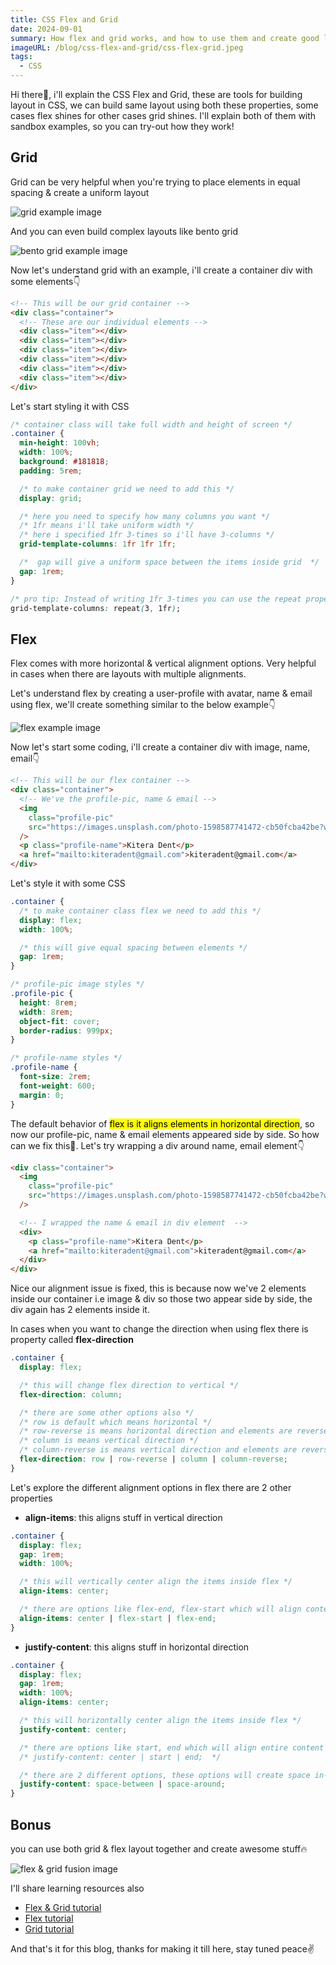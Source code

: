 ```yaml
---
title: CSS Flex and Grid
date: 2024-09-01
summary: How flex and grid works, and how to use them and create good layouts
imageURL: /blog/css-flex-and-grid/css-flex-grid.jpeg
tags:
  - CSS
---
```



Hi there👋, i'll explain the CSS Flex and Grid, these are tools for building layout in CSS, we can build same layout using both these properties, some cases flex shines for other cases grid shines. I'll explain both of them with sandbox examples, so you can try-out how they work!

<H2>Grid</H2>

Grid can be very helpful when you're trying to place elements in equal spacing & create a uniform layout

![grid example image](/blog/css-flex-and-grid/website-features-section.png)

And you can even build complex layouts like bento grid

![bento grid example image](/blog/css-flex-and-grid/bento-grid.png)

Now let's understand grid with an example, i'll create a container div with some elements👇

```html
<!-- This will be our grid container -->
<div class="container">
  <!-- These are our individual elements -->
  <div class="item"></div>
  <div class="item"></div>
  <div class="item"></div>
  <div class="item"></div>
  <div class="item"></div>
  <div class="item"></div>
</div>
```

Let's start styling it with CSS

```css
/* container class will take full width and height of screen */
.container {
  min-height: 100vh;
  width: 100%;
  background: #181818;
  padding: 5rem;

  /* to make container grid we need to add this */
  display: grid;

  /* here you need to specify how many columns you want */
  /* 1fr means i'll take uniform width */
  /* here i specified 1fr 3-times so i'll have 3-columns */
  grid-template-columns: 1fr 1fr 1fr;

  /*  gap will give a uniform space between the items inside grid  */
  gap: 1rem;
}
```

```css
/* pro tip: Instead of writing 1fr 3-times you can use the repeat property ex: repeat(3, 1fr); */
grid-template-columns: repeat(3, 1fr);
```

<H2>Flex</H2>

Flex comes with more horizontal & vertical alignment options. Very helpful in cases when there are layouts with multiple alignments.

Let's understand flex by creating a user-profile with avatar, name & email using flex, we'll create something similar to the below example👇

![flex example image](/blog/css-flex-and-grid/flex-example.png)

Now let's start some coding, i'll create a container div with image, name, email👇

```html
<!-- This will be our flex container -->
<div class="container">
  <!-- We've the profile-pic, name & email -->
  <img
    class="profile-pic"
    src="https://images.unsplash.com/photo-1598587741472-cb50fcba42be?w=800&auto=format&fit=crop&q=60&ixlib=rb-4.0.3&ixid=M3wxMjA3fDB8MHxzZWFyY2h8NjB8fHdvbWVuJTIwbGF1Z2hpbmd8ZW58MHx8MHx8fDI%3D"
  />
  <p class="profile-name">Kitera Dent</p>
  <a href="mailto:kiteradent@gmail.com">kiteradent@gmail.com</a>
</div>
```

Let's style it with some CSS

```css
.container {
  /* to make container class flex we need to add this */
  display: flex;
  width: 100%;

  /* this will give equal spacing between elements */
  gap: 1rem;
}

/* profile-pic image styles */
.profile-pic {
  height: 8rem;
  width: 8rem;
  object-fit: cover;
  border-radius: 999px;
}

/* profile-name styles */
.profile-name {
  font-size: 2rem;
  font-weight: 600;
  margin: 0;
}
```

The default behavior of <mark>flex is it aligns elements in horizontal direction</mark>, so now our profile-pic, name & email elements appeared side by side. So how can we fix this🤔. Let's try wrapping a div around name, email element👇

```html
<div class="container">
  <img
    class="profile-pic"
    src="https://images.unsplash.com/photo-1598587741472-cb50fcba42be?w=800&auto=format&fit=crop&q=60&ixlib=rb-4.0.3&ixid=M3wxMjA3fDB8MHxzZWFyY2h8NjB8fHdvbWVuJTIwbGF1Z2hpbmd8ZW58MHx8MHx8fDI%3D"
  />

  <!-- I wrapped the name & email in div element  -->
  <div>
    <p class="profile-name">Kitera Dent</p>
    <a href="mailto:kiteradent@gmail.com">kiteradent@gmail.com</a>
  </div>
</div>
```

Nice our alignment issue is fixed, this is because now we've 2 elements inside our container i.e image & div so those two appear side by side, the div again has 2 elements inside it.

In cases when you want to change the direction when using flex there is property called **flex-direction**

```css
.container {
  display: flex;

  /* this will change flex direction to vertical */
  flex-direction: column;

  /* there are some other options also */
  /* row is default which means horizontal */
  /* row-reverse is means horizontal direction and elements are reversed */
  /* column is means vertical direction */
  /* column-reverse is means vertical direction and elements are reversed */
  flex-direction: row | row-reverse | column | column-reverse;
}
```

Let's explore the different alignment options in flex there are 2 other properties

- **align-items**: this aligns stuff in vertical direction

```css
.container {
  display: flex;
  gap: 1rem;
  width: 100%;

  /* this will vertically center align the items inside flex */
  align-items: center;

  /* there are options like flex-end, flex-start which will align content top, bottom */
  align-items: center | flex-start | flex-end;
}
```

- **justify-content**: this aligns stuff in horizontal direction

```css
.container {
  display: flex;
  gap: 1rem;
  width: 100%;
  align-items: center;

  /* this will horizontally center align the items inside flex */
  justify-content: center;

  /* there are options like start, end which will align entire content left, right */
  /* justify-content: center | start | end;  */

  /* there are 2 different options, these options will create space in-between the elements */
  justify-content: space-between | space-around;
}
```

<H2>Bonus</H2>

you can use both grid & flex layout together and create awesome stuff🔥

![flex & grid fusion image](/blog/css-flex-and-grid/grid-flex-fusion.png)

I'll share learning resources also

- [Flex & Grid tutorial](https://youtu.be/3elGSZSWTbM?si=Crz7v7Ws0nd27hFF)
- [Flex tutorial](https://css-tricks.com/snippets/css/a-guide-to-flexbox/)
- [Grid tutorial](https://css-tricks.com/snippets/css/complete-guide-grid/)

And that's it for this blog, thanks for making it till here, stay tuned peace✌️
